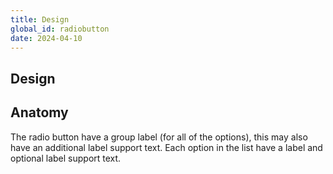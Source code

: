 ```yaml
---
title: Design
global_id: radiobutton
date: 2024-04-10
---
```


## Design

## Anatomy

The radio button have a group label (for all of the options), this may also have an additional label support text. Each option in the list have a label and optional label support text.

<Figma node="1337-5622" caption="The anatomy of the radio button" />
